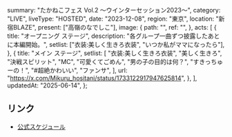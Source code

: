   summary: "たかねこフェス Vol.2 〜ウインターセッション2023〜",
  category: "LIVE",
  liveType: "HOSTED",
  date: "2023-12-08",
  region: "東京",
  location: "新宿BLAZE",
  present: ["高嶺のなでしこ"],
  image: {
    path: "",
    ref: "",
  },
  acts: [
    {
      title: "オープニング ステージ",
      description: "各グループ一曲ずつ披露したあとに本編開始。",
      setlist: ["衣装:美しく生きろ衣装", "いつか私がママになったら"],
    },
    {
      title: "メイン ステージ",
      setlist: [
        "衣装:美しく生きろ衣装",
        "美しく生きろ",
        "決戦スピリット",
        "MC",
        "可愛くてごめん",
        "男の子の目的は何？",
        "すきっちゅーの！",
        "#超絶かわいい",
        "ファンサ",
      ],
      url: "https://x.com/Mikuru_hositani/status/1733122917947625814",
    },
  ],
  updatedAt: "2025-06-14",
};

## リンク

- [公式スケジュール](https://takanenonadeshiko.jp/?p=1466)
